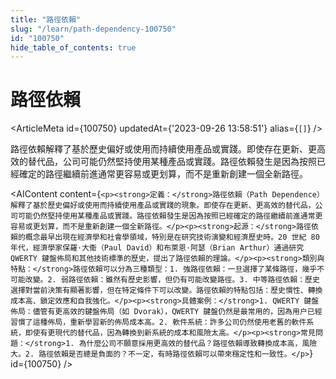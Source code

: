 ```yaml
---
title: "路徑依賴"
slug: "/learn/path-dependency-100750"
id: "100750"
hide_table_of_contents: true
---
```



# 路徑依賴

<ArticleMeta id={100750} updatedAt={'2023-09-26 13:58:51'} alias={`[]`} />
<div className='border-solid border-b border-t-0 my-4 border-[var(--ifm-color-gray-300)]' />

路徑依賴解釋了基於歷史偏好或使用而持續使用產品或實踐。即使存在更新、更高效的替代品，公司可能仍然堅持使用某種產品或實踐。路徑依賴發生是因為按照已經確定的路徑繼續前進通常更容易或更划算，而不是重新創建一個全新路徑。

<AIContent content={`<p><strong>定義：</strong>路徑依賴（Path Dependence）解釋了基於歷史偏好或使用而持續使用產品或實踐的現象。即使存在更新、更高效的替代品，公司可能仍然堅持使用某種產品或實踐。路徑依賴發生是因為按照已經確定的路徑繼續前進通常更容易或更划算，而不是重新創建一個全新路徑。</p><p><strong>起源：</strong>路徑依賴的概念最早出現在經濟學和社會學領域，特別是在研究技術演變和經濟歷史時。20 世紀 80 年代，經濟學家保羅·大衞（Paul David）和布萊恩·阿瑟（Brian Arthur）通過研究 QWERTY 鍵盤佈局和其他技術標準的歷史，提出了路徑依賴的理論。</p><p><strong>類別與特點：</strong>路徑依賴可以分為三種類型：1. 強路徑依賴：一旦選擇了某條路徑，幾乎不可能改變。2. 弱路徑依賴：雖然有歷史影響，但仍有可能改變路徑。3. 中等路徑依賴：歷史選擇對當前決策有顯著影響，但在特定條件下可以改變。路徑依賴的特點包括：歷史慣性、轉換成本高、鎖定效應和自我強化。</p><p><strong>具體案例：</strong>1. QWERTY 鍵盤佈局：儘管有更高效的鍵盤佈局（如 Dvorak），QWERTY 鍵盤仍然是最常用的，因為用户已經習慣了這種佈局，重新學習新的佈局成本高。2. 軟件系統：許多公司仍然使用老舊的軟件系統，即使有更現代的替代品，因為轉換到新系統的成本和風險太高。</p><p><strong>常見問題：</strong>1. 為什麼公司不願意採用更高效的替代品？路徑依賴導致轉換成本高，風險大。2. 路徑依賴是否總是負面的？不一定，有時路徑依賴可以帶來穩定性和一致性。</p>`} id={100750} />
